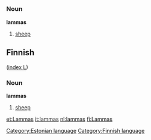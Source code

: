 =={{et}}==
[[Category:Estonian language]]
===Noun===
'''lammas'''
# [[sheep]]


==Finnish==
[[Category:Finnish language]]
([[Wiktionary:Finnish_index_l|index L]])

===Noun===
'''lammas'''
# [[sheep]]

[[et:Lammas]]
[[it:lammas]]
[[nl:lammas]]
[[fi:Lammas]]